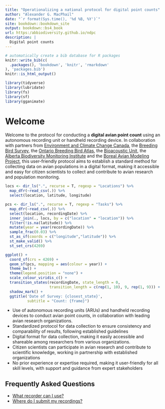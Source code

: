 ```yaml
--- 
title: "Operationalizing a national protocol for digital point counts"
author: "Alexander G. MacPhail"
date: "`r format(Sys.time(), '%d %B, %Y')`"
site: bookdown::bookdown_site
output: bookdown::bs4_book
url: https:/abbiodiversity.github.io/ndpc
description: |
  Digital point counts
---
```


```r
# automatically create a bib database for R packages
knitr::write_bib(c(
  .packages(), 'bookdown', 'knitr', 'rmarkdown'
), 'packages.bib')
knitr::is_html_output()

library(tidyverse)
library(lubridate)
library(fs)
library(sf)
library(gganimate)

```

# Welcome

Welcome to the protocol for conducting a **digital avian point count** using an autonomous recording unit or handheld recording device. In collaboration with partners from [Environment and Climate Change Canada](), the [Breeding Bird Survey](), the [Ontario Breeding Bird Atlas](), the [Bioacoustic Unit](), the [Alberta Biodiversity Monitoring Institute]() and the [Boreal Avian Modeling Project](), this user-friendly protocol aims to establish a standard method for collecting data on avian populations in a digital format, making it accessible and easy for citizen scientists to collect and contribute to avian research and population monitoring.

```r

locs <- dir_ls(".", recurse = T, regexp = "Locations") %>%
  map_dfr(~read_csv(.)) %>%
  select(location, latitude, longitude)

pcs <- dir_ls(".", recurse = T, regexp = "Tasks") %>%
  map_dfr(~read_csv(.)) %>%
  select(location, recordingDate) %>%
  inner_join(., locs, by = c("location" = "location")) %>%
  filter(!is.na(latitude)) %>%
  mutate(year = year(recordingDate)) %>%
  sample_frac(0.03) %>%
  st_as_sf(coords = c("longitude","latitude")) %>%
  st_make_valid() %>%
  st_set_crs(4269)

ggplot() +
  coord_sf(crs = 4269) +
  geom_sf(pcs, mapping = aes(colour = year)) +
  theme_bw() +
  theme(legend.position = "none") +
  scale_colour_viridis_c() +
  transition_states(recordingDate, state_length = 0,
                    transition_length = c(rep(1, 10), 9, rep(1, 9))) + 
  shadow_mark() +
  ggtitle('Date of Survey: {closest_state}',
          subtitle = "Count: {frame}")
```

- Use of autonomous recording units (ARUs) and handheld recording devices to conduct avian point counts, in collaboration with leading avian research organizations.
- Standardized protocol for data collection to ensure consistency and comparability of results, following established guidelines
- Digital format for data collection, making it easily accessible and shareable among researchers from various organizations.
- Citizen scientists can participate in avian research and contribute to scientific knowledge, working in partnership with established organizations
- No prior experience or expertise required, making it user-friendly for all skill levels, with support and guidance from expert stakeholders

## Frequently Asked Questions {.unnumbered}

- [What recorder can I use?]()
- [Where do I submit my recordings?]()





